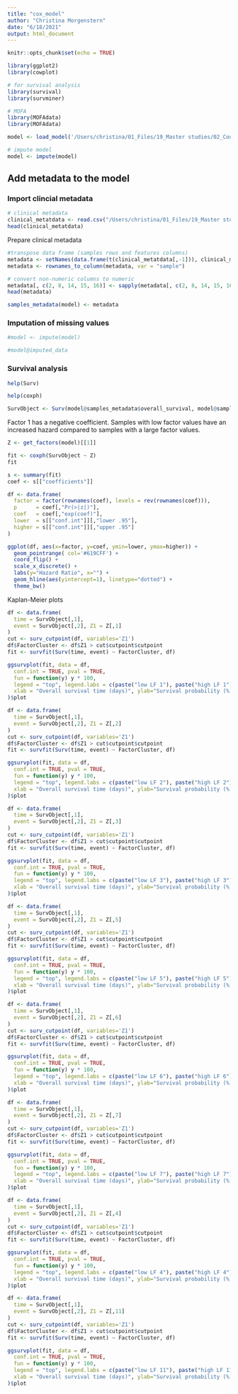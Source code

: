 ```yaml
---
title: "cox_model"
author: "Christina Morgenstern"
date: "6/18/2021"
output: html_document
---
```


```r
knitr::opts_chunk$set(echo = TRUE)
```

```r
library(ggplot2)
library(cowplot)

# for survival analysis
library(survival)
library(survminer)

# MOFA
library(MOFAdata)
library(MOFAdata)
```

```r
model <- load_model('/Users/christina/01_Files/19_Master studies/02_Course work/13_Capstone/data/data/models_final/MOFA_PAAD_11.hdf5')
```

```r
# impute model
model <- impute(model)
```


## Add metadata to the model

### Import clincial metadata

```r
# clinical metadata
clinical_metatdata <- read.csv("/Users/christina/01_Files/19_Master studies/02_Course work/13_Capstone/data/data/csv_files/clinical_metadata.csv")
head(clinical_metatdata)
```

Prepare clinical metadata
```r
#transpose data frame (samples rows and features columns)
metadata <- setNames(data.frame(t(clinical_metatdata[,-1])), clinical_metatdata[,1])
metadata <- rownames_to_column(metadata, var = "sample")

# convert non-numeric columns to numeric
metadata[, c(2, 8, 14, 15, 16)] <- sapply(metadata[, c(2, 8, 14, 15, 16)], as.numeric)
head(metadata)
```


```r
samples_metadata(model) <- metadata 
```

### Imputation of missing values

```r
#model <- impute(model)
```

```r
#model@imputed_data
```


### Survival analysis

```r
help(Surv)
```

```r
help(coxph)
```


```r
SurvObject <- Surv(model@samples_metadata$overall_survival, model@samples_metadata$status)
```
Factor 1 has a negative coefficient. Samples with low factor values have an increased hazard compared to samples with a large factor values.
```r
Z <- get_factors(model)[[1]]
```

```r
fit <- coxph(SurvObject ~ Z) 
fit
```


```r
s <- summary(fit)
coef <- s[["coefficients"]]

df <- data.frame(
  factor = factor(rownames(coef), levels = rev(rownames(coef))),
  p      = coef[,"Pr(>|z|)"], 
  coef   = coef[,"exp(coef)"], 
  lower  = s[["conf.int"]][,"lower .95"], 
  higher = s[["conf.int"]][,"upper .95"]
)

ggplot(df, aes(x=factor, y=coef, ymin=lower, ymax=higher)) +
  geom_pointrange( col='#619CFF') + 
  coord_flip() +
  scale_x_discrete() + 
  labs(y="Hazard Ratio", x="") + 
  geom_hline(aes(yintercept=1), linetype="dotted") +
  theme_bw()
```

Kaplan-Meier plots

```r
df <- data.frame(
  time = SurvObject[,1], 
  event = SurvObject[,2], Z1 = Z[,1]
)
cut <- surv_cutpoint(df, variables='Z1')
df$FactorCluster <- df$Z1 > cut$cutpoint$cutpoint
fit <- survfit(Surv(time, event) ~ FactorCluster, df)

ggsurvplot(fit, data = df,
  conf.int = TRUE, pval = TRUE,
  fun = function(y) y * 100,
  legend = "top", legend.labs = c(paste("low LF 1"), paste("high LF 1")),
  xlab = "Overall survival time (days)", ylab="Survival probability (%)", title= "Factor 1"
)$plot
```

```r
df <- data.frame(
  time = SurvObject[,1], 
  event = SurvObject[,2], Z1 = Z[,2]
)
cut <- surv_cutpoint(df, variables='Z1')
df$FactorCluster <- df$Z1 > cut$cutpoint$cutpoint
fit <- survfit(Surv(time, event) ~ FactorCluster, df)

ggsurvplot(fit, data = df,
  conf.int = TRUE, pval = TRUE,
  fun = function(y) y * 100,
  legend = "top", legend.labs = c(paste("low LF 2"), paste("high LF 2")),
  xlab = "Overall survival time (days)", ylab="Survival probability (%)", title= "Factor 2"
)$plot
```


```r
df <- data.frame(
  time = SurvObject[,1], 
  event = SurvObject[,2], Z1 = Z[,3]
)
cut <- surv_cutpoint(df, variables='Z1')
df$FactorCluster <- df$Z1 > cut$cutpoint$cutpoint
fit <- survfit(Surv(time, event) ~ FactorCluster, df)

ggsurvplot(fit, data = df,
  conf.int = TRUE, pval = TRUE,
  fun = function(y) y * 100,
  legend = "top", legend.labs = c(paste("low LF 3"), paste("high LF 3")),
  xlab = "Overall survival time (days)", ylab="Survival probability (%)", title= "Factor 3"
)$plot
```


```r
df <- data.frame(
  time = SurvObject[,1], 
  event = SurvObject[,2], Z1 = Z[,5]
)
cut <- surv_cutpoint(df, variables='Z1')
df$FactorCluster <- df$Z1 > cut$cutpoint$cutpoint
fit <- survfit(Surv(time, event) ~ FactorCluster, df)

ggsurvplot(fit, data = df,
  conf.int = TRUE, pval = TRUE,
  fun = function(y) y * 100,
  legend = "top", legend.labs = c(paste("low LF 5"), paste("high LF 5")),
  xlab = "Overall survival time (days)", ylab="Survival probability (%)", title= "Factor 5"
)$plot
```

```r
df <- data.frame(
  time = SurvObject[,1], 
  event = SurvObject[,2], Z1 = Z[,6]
)
cut <- surv_cutpoint(df, variables='Z1')
df$FactorCluster <- df$Z1 > cut$cutpoint$cutpoint
fit <- survfit(Surv(time, event) ~ FactorCluster, df)

ggsurvplot(fit, data = df,
  conf.int = TRUE, pval = TRUE,
  fun = function(y) y * 100,
  legend = "top", legend.labs = c(paste("low LF 6"), paste("high LF 6")),
  xlab = "Overall survival time (days)", ylab="Survival probability (%)", title= "Factor 6"
)$plot
```

```r
df <- data.frame(
  time = SurvObject[,1], 
  event = SurvObject[,2], Z1 = Z[,7]
)
cut <- surv_cutpoint(df, variables='Z1')
df$FactorCluster <- df$Z1 > cut$cutpoint$cutpoint
fit <- survfit(Surv(time, event) ~ FactorCluster, df)

ggsurvplot(fit, data = df,
  conf.int = TRUE, pval = TRUE,
  fun = function(y) y * 100,
  legend = "top", legend.labs = c(paste("low LF 7"), paste("high LF 7")),
  xlab = "Overall survival time (days)", ylab="Survival probability (%)", title= "Factor 7"
)$plot
```



```r
df <- data.frame(
  time = SurvObject[,1], 
  event = SurvObject[,2], Z1 = Z[,4]
)
cut <- surv_cutpoint(df, variables='Z1')
df$FactorCluster <- df$Z1 > cut$cutpoint$cutpoint
fit <- survfit(Surv(time, event) ~ FactorCluster, df)

ggsurvplot(fit, data = df,
  conf.int = TRUE, pval = TRUE,
  fun = function(y) y * 100,
  legend = "top", legend.labs = c(paste("low LF 4"), paste("high LF 4")),
  xlab = "Overall survival time (days)", ylab="Survival probability (%)", title= "Factor 4"
)$plot
```

```r
df <- data.frame(
  time = SurvObject[,1], 
  event = SurvObject[,2], Z1 = Z[,11]
)
cut <- surv_cutpoint(df, variables='Z1')
df$FactorCluster <- df$Z1 > cut$cutpoint$cutpoint
fit <- survfit(Surv(time, event) ~ FactorCluster, df)

ggsurvplot(fit, data = df,
  conf.int = TRUE, pval = TRUE,
  fun = function(y) y * 100,
  legend = "top", legend.labs = c(paste("low LF 11"), paste("high LF 11")),
  xlab = "Overall survival time (days)", ylab="Survival probability (%)", title= "Factor 11"
)$plot
```